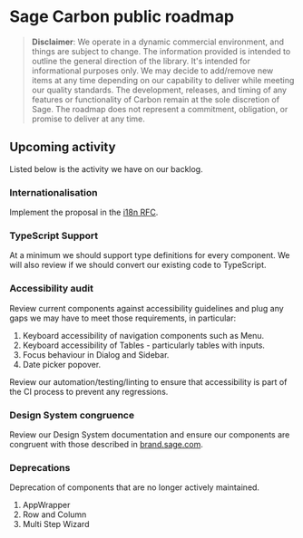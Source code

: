 <Meta title="Documentation/Development Roadmap" />

# Sage Carbon public roadmap

> **Disclaimer**: We operate in a dynamic commercial environment, and things are subject to change. The information provided is intended to outline the general direction of the library. It's intended for informational purposes only. We may decide to add/remove new items at any time depending on our capability to deliver while meeting our quality standards. The development, releases, and timing of any features or functionality of Carbon remain at the sole discretion of Sage. The roadmap does not represent a commitment, obligation, or promise to deliver at any time.

## Upcoming activity

Listed below is the activity we have on our backlog.

### Internationalisation

Implement the proposal in the [i18n RFC](https://github.com/Sage/carbon/blob/master/rfcs/text/i18n.md).

### TypeScript Support

At a minimum we should support type definitions for every component.
We will also review if we should convert our existing code to TypeScript.

### Accessibility audit

Review current components against accessibility guidelines and plug any gaps we may have to meet those requirements, in particular:

1. Keyboard accessibility of navigation components such as Menu.
1. Keyboard accessibility of Tables - particularly tables with inputs.
1. Focus behaviour in Dialog and Sidebar.
1. Date picker popover.

Review our automation/testing/linting to ensure that accessibility is part of the CI process to prevent any regressions.

### Design System congruence

Review our Design System documentation and ensure our components are congruent with those described in [brand.sage.com](https://brand.sage.com).

### Deprecations

Deprecation of components that are no longer actively maintained.

1. AppWrapper
2. Row and Column
3. Multi Step Wizard
